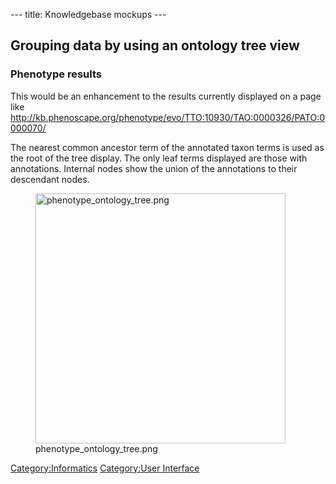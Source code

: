 ---
title: Knowledgebase mockups
---

==Grouping data by using an ontology tree view==
===Phenotype results===
This would be an enhancement to the results currently displayed on a page like http://kb.phenoscape.org/phenotype/evo/TTO:10930/TAO:0000326/PATO:0000070/

The nearest common ancestor term of the annotated taxon terms is used as the root of the tree display.  The only leaf terms displayed are those with annotations.  Internal nodes show the union of the annotations to their descendant nodes.

[[Image:phenotype ontology tree.png|400px]]

[[Category:Informatics]]
[[Category:User Interface]]